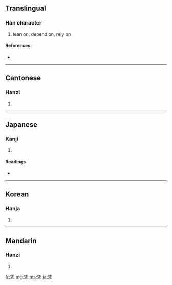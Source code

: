 {{also|憑}}
==Translingual==

===Han character===
{{Han char|rn=16|rad=几|as=06|sn=8|four=|canj=人土竹弓 (OGHN)}}

# lean on, depend on, rely on

====References====
* {{Han ref|kx=0134.160|dkj=01766|dj=0299.330|hdz=10277.220|uh=51ED|ud=20973}}

----

==Cantonese==

===Hanzi===
{{yue-hanzi|jyut=|y=pang4|tra=憑}}

# {{defn|Cantonese|sort=几06}}

----

==Japanese==

===Kanji===
{{ja-kanji|grade=|rs=几06}}

# {{defn|Japanese|sort=几06}}

====Readings====
* {{ja-readings|on=[[ひょう]] (hyō)|kun=[[よる]] (yoru), [[もたれる]] (motareru)}}

----

==Korean==

===Hanja===
{{ko-hanja|hangeul=빙|rv=bing|mr=ping}}

# {{defn|Korean|sort=几06}}

----

==Mandarin==

===Hanzi===
{{cmn-hanzi|tra=憑|pin=[[píng]] ([[ping2]])|wg=p'ing<sup>2</sup>}}

# {{defn|Mandarin|sort=几06}}

[[fr:凭]]
[[mg:凭]]
[[ms:凭]]
[[ja:凭]]